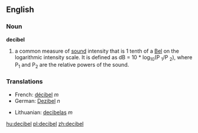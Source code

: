 {{wikipedia}}
==English==

===Noun===
'''decibel'''
#a common measure of [[sound]] intensity that is 1 tenth of a [[Bel]] on the logarithmic intensity scale.  It is defined as dB = 10 * log<sub>10</sub>(P <sub>1</sub>/P <sub>2</sub>), where P<sub>1</sub> and P<sub>2</sub> are the relative powers of the sound.

===Translations===
{{top}}
*French: [[décibel]] ''m''
*German: [[Dezibel]] ''n''
{{mid}}
*Lithuanian: [[decibelas]] ''m''
{{bottom}}

[[hu:decibel]]
[[pl:decibel]]
[[zh:decibel]]